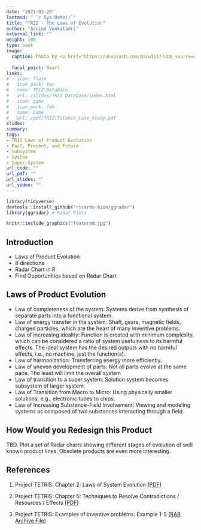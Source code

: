 ```yaml
---
date: "2021-03-20"
lastmod: " `r Sys.Date()`"
title: "TRIZ - The Laws of Evolution"
author: "Arvind Venkatadri"
external_link: ""
weight: 100
type: book
image:
  caption: Photo by <a href="https://unsplash.com/@scw1217?utm_source=unsplash&utm_medium=referral&utm_content=creditCopyText">Suzanne D. Williams</a> on <a href="https://unsplash.com/s/photos/evolution?utm_source=unsplash&utm_medium=referral&utm_content=creditCopyText">Unsplash</a>
  
  focal_point: Smart
links:
# - icon: flask
#   icon_pack: fas
#   name: TRIZ DataBase
#   url: /slides/TRIZ Database/index.html
# - icon: game
#   icon_pack: fab
#   name: Game
#   url: /pdf/TRIZ/Titanic_Case_Study.pdf
slides: 
summary: 
tags:
- TRIZ Laws of Product Evolution
- Past, Present, and Future
- Subsystem
- System
- Super-System
url_code: ""
url_pdf: ""
url_slides: ""
url_video: ""
---
```

```r
library(tidyverse)
devtools::install_github("ricardo-bion/ggradar")
library(ggradar) # Radar Plots

```


```r
knitr::include_graphics("featured.jpg")

```


## Introduction
- Laws of Product Evolution
- 8 directions
- Radar Chart in R
- Find Opportunities based on Radar Chart

## Laws of Product Evolution

- Law of completeness of the system: Systems derive from synthesis of separate parts into a functional system.
- Law of energy transfer in the system: Shaft, gears, magnetic fields, charged particles, which are the heart of many inventive problems.
- Law of increasing ideality: Function is created with minimum complexity, which can be considered a ratio of system usefulness to its harmful effects. The ideal system has the desired outputs with no harmful effects, i.e., no machine, just the function(s).
- Law of harmonization: Transferring energy more efficiently.
- Law of uneven development of parts: Not all parts evolve at the same pace. The least will limit the overall system
- Law of transition to a super system: Solution system becomes subsystem of larger system.
- Law of Transition from Macro to Micro: Using physically smaller solutions, e.g., electronic tubes to chips.
- Law of Increasing Substance-Field Involvement: Viewing and modeling systems as composed of two substances interacting through a field.

## How Would you Redesign this Product
TBD. Plot a set of Radar charts showing different stages of evolution of well known product lines. Obsolete products are even more interesting. 

## References

1. Project TETRIS: Chapter 2: Laws of System Evolution [(PDF)](https://innovazionesistematica.it/wp-content/uploads/2020/10/EN_02.pdf)

1. Project TETRIS: Chapter 5: Techniques  to  Resolve  Contradictions / Resources / Effects [(PDF)](https://innovazionesistematica.it/wp-content/uploads/2020/10/EN_05.pdf)

1. Project TETRIS: Examples of inventive problems: Example 1-5 [(RAR Archive File)](https://innovazionesistematica.it/wp-content/uploads/2020/10/ExamplesEN.rar)
